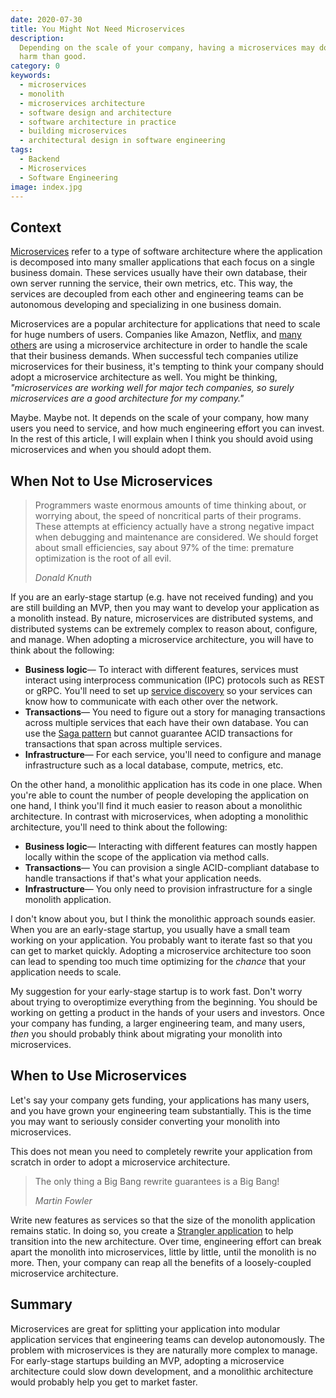 ```yaml
---
date: 2020-07-30
title: You Might Not Need Microservices
description:
  Depending on the scale of your company, having a microservices may do more
  harm than good.
category: 0
keywords:
  - microservices
  - monolith
  - microservices architecture
  - software design and architecture
  - software architecture in practice
  - building microservices
  - architectural design in software engineering
tags:
  - Backend
  - Microservices
  - Software Engineering
image: index.jpg
---
```


## Context

[Microservices](https://microservices.io/) refer to a type of software
architecture where the application is decomposed into many smaller applications
that each focus on a single business domain. These services usually have their
own database, their own server running the service, their own metrics, etc. This
way, the services are decoupled from each other and engineering teams can be
autonomous developing and specializing in one business domain.

Microservices are a popular architecture for applications that need to scale for
huge numbers of users. Companies like Amazon, Netflix, and
[many others](https://microservices.io/articles/whoisusingmicroservices.html)
are using a microservice architecture in order to handle the scale that their
business demands. When successful tech companies utilize microservices for their
business, it's tempting to think your company should adopt a microservice
architecture as well. You might be thinking, _"microservices are working well
for major tech companies, so surely microservices are a good architecture for my
company."_

Maybe. Maybe not. It depends on the scale of your company, how many users you
need to service, and how much engineering effort you can invest. In the rest of
this article, I will explain when I think you should avoid using microservices
and when you should adopt them.

## When Not to Use Microservices

> Programmers waste enormous amounts of time thinking about, or worrying about,
> the speed of noncritical parts of their programs. These attempts at efficiency
> actually have a strong negative impact when debugging and maintenance are
> considered. We should forget about small efficiencies, say about 97% of the
> time: premature optimization is the root of all evil.
>
> _Donald Knuth_

If you are an early-stage startup (e.g. have not received funding) and you are
still building an MVP, then you may want to develop your application as a
monolith instead. By nature, microservices are distributed systems, and
distributed systems can be extremely complex to reason about, configure, and
manage. When adopting a microservice architecture, you will have to think about
the following:

- **Business logic**— To interact with different features, services must
  interact using interprocess communication (IPC) protocols such as REST or
  gRPC. You'll need to set up
  [service discovery](https://microservices.io/patterns/server-side-discovery.html)
  so your services can know how to communicate with each other over the network.
- **Transactions**— You need to figure out a story for managing transactions
  across multiple services that each have their own database. You can use the
  [Saga pattern](https://microservices.io/patterns/data/saga.html) but cannot
  guarantee ACID transactions for transactions that span across multiple
  services.
- **Infrastructure**— For each service, you'll need to configure and manage
  infrastructure such as a local database, compute, metrics, etc.

On the other hand, a monolithic application has its code in one place. When
you're able to count the number of people developing the application on one
hand, I think you'll find it much easier to reason about a monolithic
architecture. In contrast with microservices, when adopting a monolithic
architecture, you'll need to think about the following:

- **Business logic**— Interacting with different features can mostly happen
  locally within the scope of the application via method calls.
- **Transactions**— You can provision a single ACID-compliant database to handle
  transactions if that's what your application needs.
- **Infrastructure**— You only need to provision infrastructure for a single
  monolith application.

I don't know about you, but I think the monolithic approach sounds easier. When
you are an early-stage startup, you usually have a small team working on your
application. You probably want to iterate fast so that you can get to market
quickly. Adopting a microservice architecture too soon can lead to spending too
much time optimizing for the _chance_ that your application needs to scale.

My suggestion for your early-stage startup is to work fast. Don't worry about
trying to overoptimize everything from the beginning. You should be working on
getting a product in the hands of your users and investors. Once your company
has funding, a larger engineering team, and many users, _then_ you should
probably think about migrating your monolith into microservices.

## When to Use Microservices

Let's say your company gets funding, your applications has many users, and you
have grown your engineering team substantially. This is the time you may want to
seriously consider converting your monolith into microservices.

This does not mean you need to completely rewrite your application from scratch
in order to adopt a microservice architecture.

> The only thing a Big Bang rewrite guarantees is a Big Bang!
>
> _Martin Fowler_

Write new features as services so that the size of the monolith application
remains static. In doing so, you create a
[Strangler application](https://docs.microsoft.com/en-us/azure/architecture/patterns/strangler)
to help transition into the new architecture. Over time, engineering effort can
break apart the monolith into microservices, little by little, until the
monolith is no more. Then, your company can reap all the benefits of a
loosely-coupled microservice architecture.

## Summary

Microservices are great for splitting your application into modular application
services that engineering teams can develop autonomously. The problem with
microservices is they are naturally more complex to manage. For early-stage
startups building an MVP, adopting a microservice architecture could slow down
development, and a monolithic architecture would probably help you get to market
faster.
